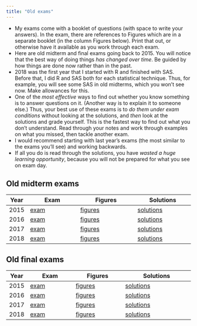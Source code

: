 ```yaml
---
title: "Old exams"
---
```


- My exams come with a booklet of questions (with space to write your answers). In the exam, there are references to Figures which are in a separate booklet (in the column Figures below). Print that out, or otherwise have it available as you work through each exam. 
- Here are old midterm and final exams going back to 2015. You will notice that the best way of doing things *has changed over time*. Be guided by how things are done now rather than in the past.
- 2018 was the first year that I started with R and finished with SAS. Before that, I did R and SAS both for each statistical technique. Thus, for example, you will see some SAS in old midterms, which you won't see now. Make allowances for this.
- One of the *most effective* ways to find out whether you know something is to answer questions on it. (Another way is to explain it to someone else.) Thus, your best use of these exams is to *do them under exam conditions* without looking at the solutions, and *then* look at the solutions and grade yourself. This is the fastest way to find out what you don't understand. Read through your notes and work through examples on what you missed, then tackle another exam.
- I would recommend starting with last year's exams (the most similar to the exams you'll see) and working backwards.
- If all you do is read through the solutions, you have *wasted a huge learning opportunity*, because you will not be prepared for what you see on exam day.

## Old midterm exams

Year  | Exam                         | Figures                          | Solutions
------|------------------------------|----------------------------------|---------------------------------
2015  | [exam](midterm-20151-q.pdf)  | [figures](midterm-20191-f.pdf)   | [solutions](midterm-20151-s.pdf)
2016  | [exam](midterm-20161-q.pdf)  | [figures](midterm-20161-f.pdf)   | [solutions](midterm-20161-s.pdf)
2017  | [exam](midterm-20171-q.pdf)  | [figures](midterm-20171-f.pdf)   | [solutions](midterm-20171-s.pdf)
2018  | [exam](midterm-20181-q.pdf)  | [figures](midterm-20181-f.pdf)   | [solutions](midterm-20181-s.pdf)


## Old final exams

Year  | Exam                       | Figures                       | Solutions
------|----------------------------|-------------------------------|------------------------------------------
2015  | [exam](final-20151-q.pdf)  | [figures](final-20151-f.pdf)  | [solutions](final-20151-s.pdf)
2016  | [exam](final-20161-q.pdf)  | [figures](final-20161-f.pdf)  | [solutions](final-20161-s.pdf)
2017  | [exam](final-20171-q.pdf)  | [figures](final-20171-f.pdf)  | [solutions](final-20171-s.pdf)
2018  | [exam](final-20181-q.pdf)  | [figures](final-20181-f.pdf)  | [solutions](final-20181-s.pdf)
